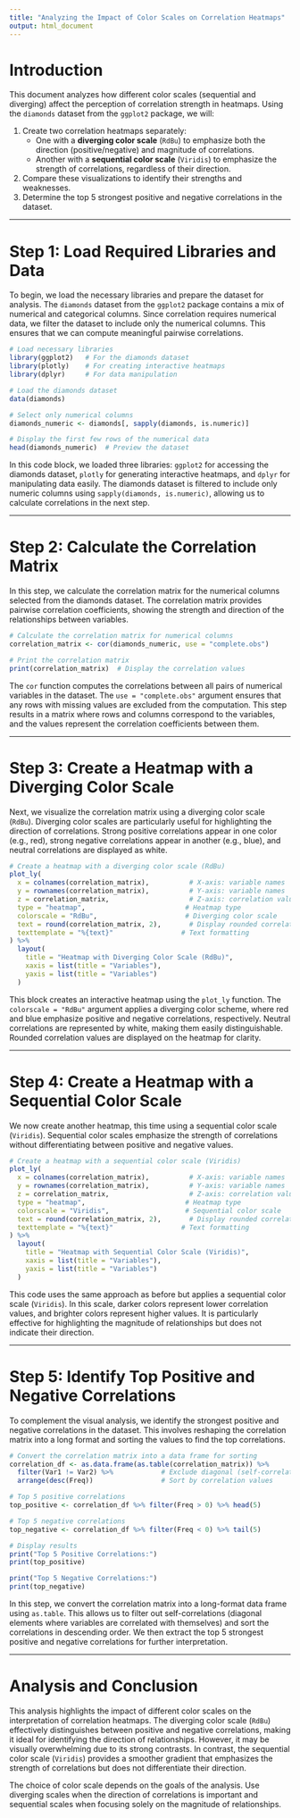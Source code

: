 ```yaml
---
title: "Analyzing the Impact of Color Scales on Correlation Heatmaps"
output: html_document
---
```


# Introduction

This document analyzes how different color scales (sequential and diverging) affect the perception of correlation strength in heatmaps. Using the `diamonds` dataset from the `ggplot2` package, we will:

1. Create two correlation heatmaps separately:
   - One with a **diverging color scale** (`RdBu`) to emphasize both the direction (positive/negative) and magnitude of correlations.
   - Another with a **sequential color scale** (`Viridis`) to emphasize the strength of correlations, regardless of their direction.
2. Compare these visualizations to identify their strengths and weaknesses.
3. Determine the top 5 strongest positive and negative correlations in the dataset.

---

# Step 1: Load Required Libraries and Data

To begin, we load the necessary libraries and prepare the dataset for analysis. The `diamonds` dataset from the `ggplot2` package contains a mix of numerical and categorical columns. Since correlation requires numerical data, we filter the dataset to include only the numerical columns. This ensures that we can compute meaningful pairwise correlations.

```r
# Load necessary libraries
library(ggplot2)   # For the diamonds dataset
library(plotly)    # For creating interactive heatmaps
library(dplyr)     # For data manipulation

# Load the diamonds dataset
data(diamonds)

# Select only numerical columns
diamonds_numeric <- diamonds[, sapply(diamonds, is.numeric)]

# Display the first few rows of the numerical data
head(diamonds_numeric)  # Preview the dataset
```

In this code block, we loaded three libraries: `ggplot2` for accessing the diamonds dataset, `plotly` for generating interactive heatmaps, and `dplyr` for manipulating data easily. The diamonds dataset is filtered to include only numeric columns using `sapply(diamonds, is.numeric)`, allowing us to calculate correlations in the next step.

---

# Step 2: Calculate the Correlation Matrix

In this step, we calculate the correlation matrix for the numerical columns selected from the diamonds dataset. The correlation matrix provides pairwise correlation coefficients, showing the strength and direction of the relationships between variables.

```r
# Calculate the correlation matrix for numerical columns
correlation_matrix <- cor(diamonds_numeric, use = "complete.obs")

# Print the correlation matrix
print(correlation_matrix)  # Display the correlation values
```

The `cor` function computes the correlations between all pairs of numerical variables in the dataset. The `use = "complete.obs"` argument ensures that any rows with missing values are excluded from the computation. This step results in a matrix where rows and columns correspond to the variables, and the values represent the correlation coefficients between them.

---

# Step 3: Create a Heatmap with a Diverging Color Scale

Next, we visualize the correlation matrix using a diverging color scale (`RdBu`). Diverging color scales are particularly useful for highlighting the direction of correlations. Strong positive correlations appear in one color (e.g., red), strong negative correlations appear in another (e.g., blue), and neutral correlations are displayed as white.

```r
# Create a heatmap with a diverging color scale (RdBu)
plot_ly(
  x = colnames(correlation_matrix),          # X-axis: variable names
  y = rownames(correlation_matrix),          # Y-axis: variable names
  z = correlation_matrix,                    # Z-axis: correlation values
  type = "heatmap",                         # Heatmap type
  colorscale = "RdBu",                      # Diverging color scale
  text = round(correlation_matrix, 2),       # Display rounded correlation values
  texttemplate = "%{text}"                 # Text formatting
) %>%
  layout(
    title = "Heatmap with Diverging Color Scale (RdBu)",
    xaxis = list(title = "Variables"),
    yaxis = list(title = "Variables")
  )
```

This block creates an interactive heatmap using the `plot_ly` function. The `colorscale = "RdBu"` argument applies a diverging color scheme, where red and blue emphasize positive and negative correlations, respectively. Neutral correlations are represented by white, making them easily distinguishable. Rounded correlation values are displayed on the heatmap for clarity.

---

# Step 4: Create a Heatmap with a Sequential Color Scale

We now create another heatmap, this time using a sequential color scale (`Viridis`). Sequential color scales emphasize the strength of correlations without differentiating between positive and negative values.

```r
# Create a heatmap with a sequential color scale (Viridis)
plot_ly(
  x = colnames(correlation_matrix),          # X-axis: variable names
  y = rownames(correlation_matrix),          # Y-axis: variable names
  z = correlation_matrix,                    # Z-axis: correlation values
  type = "heatmap",                         # Heatmap type
  colorscale = "Viridis",                   # Sequential color scale
  text = round(correlation_matrix, 2),       # Display rounded correlation values
  texttemplate = "%{text}"                 # Text formatting
) %>%
  layout(
    title = "Heatmap with Sequential Color Scale (Viridis)",
    xaxis = list(title = "Variables"),
    yaxis = list(title = "Variables")
  )
```

This code uses the same approach as before but applies a sequential color scale (`Viridis`). In this scale, darker colors represent lower correlation values, and brighter colors represent higher values. It is particularly effective for highlighting the magnitude of relationships but does not indicate their direction.

---

# Step 5: Identify Top Positive and Negative Correlations

To complement the visual analysis, we identify the strongest positive and negative correlations in the dataset. This involves reshaping the correlation matrix into a long format and sorting the values to find the top correlations.

```r
# Convert the correlation matrix into a data frame for sorting
correlation_df <- as.data.frame(as.table(correlation_matrix)) %>%
  filter(Var1 != Var2) %>%            # Exclude diagonal (self-correlations)
  arrange(desc(Freq))                 # Sort by correlation values

# Top 5 positive correlations
top_positive <- correlation_df %>% filter(Freq > 0) %>% head(5)

# Top 5 negative correlations
top_negative <- correlation_df %>% filter(Freq < 0) %>% tail(5)

# Display results
print("Top 5 Positive Correlations:")
print(top_positive)

print("Top 5 Negative Correlations:")
print(top_negative)
```

In this step, we convert the correlation matrix into a long-format data frame using `as.table`. This allows us to filter out self-correlations (diagonal elements where variables are correlated with themselves) and sort the correlations in descending order. We then extract the top 5 strongest positive and negative correlations for further interpretation.

---

# Analysis and Conclusion

This analysis highlights the impact of different color scales on the interpretation of correlation heatmaps. The diverging color scale (`RdBu`) effectively distinguishes between positive and negative correlations, making it ideal for identifying the direction of relationships. However, it may be visually overwhelming due to its strong contrasts. In contrast, the sequential color scale (`Viridis`) provides a smoother gradient that emphasizes the strength of correlations but does not differentiate their direction. 

The choice of color scale depends on the goals of the analysis. Use diverging scales when the direction of correlations is important and sequential scales when focusing solely on the magnitude of relationships.
